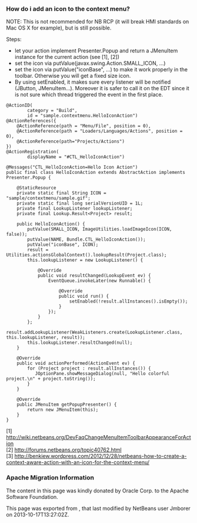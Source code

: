 <!--

    Licensed to the Apache Software Foundation (ASF) under one
    or more contributor license agreements.  See the NOTICE file
    distributed with this work for additional information
    regarding copyright ownership.  The ASF licenses this file
    to you under the Apache License, Version 2.0 (the
    "License"); you may not use this file except in compliance
    with the License.  You may obtain a copy of the License at

      http://www.apache.org/licenses/LICENSE-2.0

    Unless required by applicable law or agreed to in writing,
    software distributed under the License is distributed on an
    "AS IS" BASIS, WITHOUT WARRANTIES OR CONDITIONS OF ANY
    KIND, either express or implied.  See the License for the
    specific language governing permissions and limitations
    under the License.

-->
=== How do i add an icon to the context menu?===

NOTE: This is not recommended for NB RCP (it will break HMI standards on Mac OS X for example), but is still possible.

Steps:
* let your action implement Presenter.Popup and return a JMenuItem instance for the current action (see [1], [2])
* set the icon via putValue(javax.swing.Action.SMALL_ICON, ...)
* set the icon via putValue("iconBase", ...) to make it work properly in the toolbar. Otherwise you will get a fixed size icon.
* By using setEnabled, it makes sure every listener will be notified (JButton, JMenuItem...). Moreover it is safer to call it on the EDT since it is not sure which thread triggered the event in the first place.

<pre>
@ActionID(
        category = "Build",
        id = "sample.contextmenu.HelloIconAction")
@ActionReferences({
    @ActionReference(path = "Menu/File", position = 0),
    @ActionReference(path = "Loaders/Languages/Actions", position = 0),
    @ActionReference(path="Projects/Actions")
})
@ActionRegistration(
        displayName = "#CTL_HelloIconAction")

@Messages("CTL_HelloIconAction=Hello Icon Action")
public final class HelloIconAction extends AbstractAction implements Presenter.Popup {

    @StaticResource
    private static final String ICON = "sample/contextmenu/sample.gif";
    private static final long serialVersionUID = 1L;
    private final LookupListener lookupListener;
    private final Lookup.Result<Project> result;

    public HelloIconAction() {
        putValue(SMALL_ICON, ImageUtilities.loadImageIcon(ICON, false));
        putValue(NAME, Bundle.CTL_HelloIconAction());
        putValue("iconBase", ICON);
        result = Utilities.actionsGlobalContext().lookupResult(Project.class);
        this.lookupListener = new LookupListener() {

            @Override
            public void resultChanged(LookupEvent ev) {
                EventQueue.invokeLater(new Runnable() {

                    @Override
                    public void run() {
                        setEnabled(!result.allInstances().isEmpty());
                    }
                });
            }
        };
        result.addLookupListener(WeakListeners.create(LookupListener.class, this.lookupListener, result));
        this.lookupListener.resultChanged(null);
    }

    @Override
    public void actionPerformed(ActionEvent ev) {
        for (Project project : result.allInstances()) {
           JOptionPane.showMessageDialog(null, "Hello colorful project.\n" + project.toString());
        }
    }

    @Override
    public JMenuItem getPopupPresenter() {
        return new JMenuItem(this);
    }
}
</pre>

[1] http://wiki.netbeans.org/DevFaqChangeMenuItemToolbarAppearanceForAction
<br/>
[2] http://forums.netbeans.org/topic40762.html <br/>
[3] http://benkiew.wordpress.com/2012/12/28/netbeans-how-to-create-a-context-aware-action-with-an-icon-for-the-context-menu/

===Apache Migration Information===

The content in this page was kindly donated by Oracle Corp. to the
Apache Software Foundation.

This page was exported from , 
that last modified by NetBeans user Jmborer 
on 2013-10-17T13:27:02Z.


